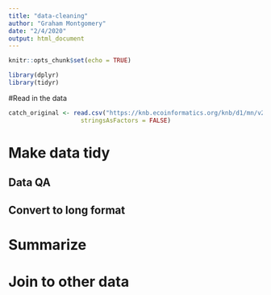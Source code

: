 ```yaml
---
title: "data-cleaning"
author: "Graham Montgomery"
date: "2/4/2020"
output: html_document
---
```


```r
knitr::opts_chunk$set(echo = TRUE)
```

```r
library(dplyr)
library(tidyr)
```

#Read in the data
```r
catch_original <- read.csv("https://knb.ecoinformatics.org/knb/d1/mn/v2/object/df35b.302.1",
                    stringsAsFactors = FALSE)

```

# Make data tidy

## Data QA 

## Convert to long format

# Summarize 

# Join to other data